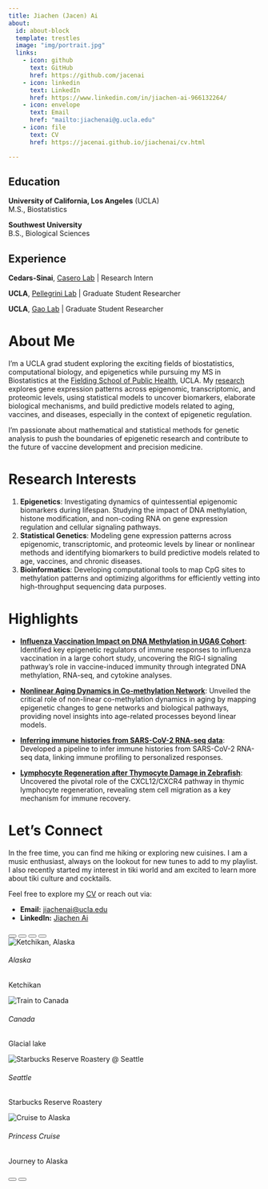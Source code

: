 ```yaml
---
title: Jiachen (Jacen) Ai
about:
  id: about-block
  template: trestles
  image: "img/portrait.jpg"
  links:
    - icon: github
      text: GitHub
      href: https://github.com/jacenai
    - icon: linkedin
      text: LinkedIn
      href: https://www.linkedin.com/in/jiachen-ai-966132264/
    - icon: envelope
      text: Email
      href: "mailto:jiachenai@g.ucla.edu"
    - icon: file
      text: CV
      href: https://jacenai.github.io/jiachenai/cv.html

---
```



::: {#about-block}
## Education

**University of California, Los Angeles** (UCLA)  
M.S., Biostatistics

**Southwest University**  
B.S., Biological Sciences


## Experience

**Cedars-Sinai**, [Casero Lab](https://www.cedars-sinai.edu/health-sciences-university/research/labs/casero-lab.html) | Research Intern  

**UCLA**, [Pellegrini Lab](https://www.pellegrini.mcdb.ucla.edu/) | Graduate Student Researcher

**UCLA**, [Gao Lab](https://github.com/ThePeachLab) | Graduate Student Researcher 


:::


# About Me

I'm a UCLA grad student exploring the exciting fields of biostatistics, computational biology, and epigenetics while pursuing my MS in Biostatistics at the [Fielding School of Public Health](https://ph.ucla.edu/), UCLA. My [research](research.qmd) explores gene expression patterns across epigenomic, transcriptomic, and proteomic levels, using statistical models to uncover biomarkers, elaborate biological mechanisms, and build predictive models related to aging, vaccines, and diseases, especially in the context of epigenetic regulation.

I'm passionate about mathematical and statistical methods for genetic analysis to push the boundaries of epigenetic research and contribute to the future of vaccine development and precision medicine. 



# Research Interests

1)  **Epigenetics**: Investigating dynamics of quintessential epigenomic biomarkers during lifespan. Studying the impact of DNA methylation, histone modification, and non-coding RNA on gene expression regulation and cellular signaling pathways.
2)  **Statistical Genetics**: Modeling gene expression patterns across epigenomic, transcriptomic, and proteomic levels by linear or nonlinear methods and identifying biomarkers to build predictive models related to age, vaccines, and chronic diseases.
3)  **Bioinformatics**: Developing computational tools to map CpG sites to methylation patterns and optimizing algorithms for efficiently vetting into high-throughput sequencing data purposes.



# Highlights


-  [**Influenza Vaccination Impact on DNA Methylation in UGA6 Cohort**](https://jacenai.github.io/jiachenai//research.html#influenza-vaccination-impact-on-dna-methylation-in-uga6-cohort): Identified key epigenetic regulators of immune responses to influenza vaccination in a large cohort study, uncovering the RIG‐I signaling pathway's role in vaccine-induced immunity through integrated DNA methylation, RNA-seq, and cytokine analyses.


-  [**Nonlinear Aging Dynamics in Co-methylation Network**](https://jacenai.github.io/jiachenai//research.html#nonlinear-aging-dynamics-in-co-methylation-network): Unveiled the critical role of non-linear co-methylation dynamics in aging by mapping epigenetic changes to gene networks and biological pathways, providing novel insights into age-related processes beyond linear models.

- [**Inferring immune histories from SARS-CoV-2 RNA-seq data**](https://jacenai.github.io/jiachenai//research.html#inferring-immune-histories-from-sars-cov-2-rna-seq-data): Developed a pipeline to infer immune histories from SARS-CoV-2 RNA-seq data, linking immune profiling to personalized responses.


-  [**Lymphocyte Regeneration after Thymocyte Damage in Zebrafish**](https://jacenai.github.io/jiachenai//research.html#lymphocyte-regeneration-after-thymocyte-damage-in-zebrafish-presentation-slides): Uncovered the pivotal role of the CXCL12/CXCR4 pathway in thymic lymphocyte regeneration, revealing stem cell migration as a key mechanism for immune recovery.



# Let's Connect

In the free time, you can find me hiking or exploring new cuisines. I am a music enthusiast, always on the lookout for new tunes to add to my playlist. I also recently started my interest in tiki world and am excited to learn more about tiki culture and cocktails.

Feel free to explore my [CV](cv.qmd) or reach out via:

-   **Email:** [jiachenai\@ucla.edu](mailto:jiachenai@g.ucla.edu)
-   **LinkedIn:** [Jiachen Ai](https://www.linkedin.com/in/jiachen-ai-966132264/)



```{=html}
<div id="travel-carousel" class="carousel slide w-100 shadow-lg rounded-2 overflow-hidden mt-4 mb-6" data-bs-ride="carousel" data-bs-interval="3500">

  <div class="carousel-indicators">
    <button type="button" data-bs-target="#travel-carousel" data-bs-slide-to="0" class="active" aria-current="true" aria-label="Slide 1"></button>
    <button type="button" data-bs-target="#travel-carousel" data-bs-slide-to="1" aria-label="Slide 2"></button>
    <button type="button" data-bs-target="#travel-carousel" data-bs-slide-to="2" aria-label="Slide 3"></button>
    <button type="button" data-bs-target="#travel-carousel" data-bs-slide-to="3" aria-label="Slide 4"></button>
  </div>

  <div class="carousel-inner">
    <!-- Slide 1 -->
    <div class="carousel-item active">
      <img src="img/Ketchikan.jpg" class="d-block w-100" alt="Ketchikan, Alaska">
      <div class="carousel-caption d-none d-md-block">
        <h6>Alaska</h6>
        <p>Ketchikan</p>
      </div>
    </div>
    
    <!-- Slide 2 -->
    <div class="carousel-item">
      <img src="img/Canada.jpg" class="d-block w-100" alt="Train to Canada">
      <div class="carousel-caption d-none d-md-block">
        <h6>Canada</h6>
        <p>Glacial lake</p>
      </div>
    </div>

    <!-- Slide 3 -->
    <div class="carousel-item">
      <img src="img/Seattle.jpg" class="d-block w-100" alt="Starbucks Reserve Roastery @ Seattle">
      <div class="carousel-caption d-none d-md-block">
        <h6>Seattle</h6>
        <p>Starbucks Reserve Roastery</p>
      </div>
    </div>

    <!-- Slide 4 -->
    <div class="carousel-item">
      <img src="img/Cruise.jpg" class="d-block w-100" alt="Cruise to Alaska">
      <div class="carousel-caption d-none d-md-block">
        <h6>Princess Cruise</h6>
        <p>Journey to Alaska</p>
      </div>
    </div>

  </div>

  <!-- Controls -->
  <button class="carousel-control-prev" type="button" data-bs-target="#travel-carousel" data-bs-slide="prev" aria-label="Previous">
    <span class="carousel-control-prev-icon" aria-hidden="true"></span>
  </button>
  <button class="carousel-control-next" type="button" data-bs-target="#travel-carousel" data-bs-slide="next" aria-label="Next">
    <span class="carousel-control-next-icon" aria-hidden="true"></span>
  </button>

</div>

```
